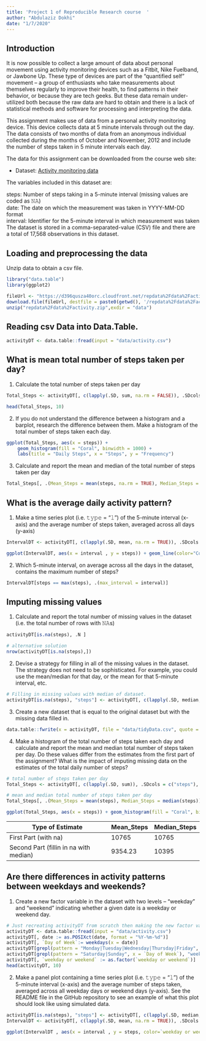 ```yaml
---
title: 'Project 1 of Reproducible Research course  '
author: "Abdulaziz Dokhi"
date: "1/7/2020"
---
```


## Introduction
It is now possible to collect a large amount of data about personal movement using activity monitoring devices such as a Fitbit, Nike Fuelband, or Jawbone Up. These type of devices are part of the “quantified self” movement – a group of enthusiasts who take measurements about themselves regularly to improve their health, to find patterns in their behavior, or because they are tech geeks. But these data remain under-utilized both because the raw data are hard to obtain and there is a lack of statistical methods and software for processing and interpreting the data.

This assignment makes use of data from a personal activity monitoring device. This device collects data at 5 minute intervals through out the day. The data consists of two months of data from an anonymous individual collected during the months of October and November, 2012 and include the number of steps taken in 5 minute intervals each day.

The data for this assignment can be downloaded from the course web site:

* Dataset: [Activity monitoring data](https://d396qusza40orc.cloudfront.net/repdata%2Fdata%2Factivity.zip) 

The variables included in this dataset are:

steps: Number of steps taking in a 5-minute interval (missing values are coded as 𝙽𝙰) </br>
date: The date on which the measurement was taken in YYYY-MM-DD format </br>
interval: Identifier for the 5-minute interval in which measurement was taken </br>
The dataset is stored in a comma-separated-value (CSV) file and there are a total of 17,568 observations in this dataset. 

## Loading and preprocessing the data
Unzip data to obtain a csv file.

```r
library("data.table")
library(ggplot2)

fileUrl <- "https://d396qusza40orc.cloudfront.net/repdata%2Fdata%2Factivity.zip"
download.file(fileUrl, destfile = paste0(getwd(), '/repdata%2Fdata%2Factivity.zip'), method = "curl")
unzip("repdata%2Fdata%2Factivity.zip",exdir = "data")
```

## Reading csv Data into Data.Table. 
```r
activityDT <- data.table::fread(input = "data/activity.csv")
```

## What is mean total number of steps taken per day?

1. Calculate the total number of steps taken per day

```r
Total_Steps <- activityDT[, c(lapply(.SD, sum, na.rm = FALSE)), .SDcols = c("steps"), by = .(date)] 

head(Total_Steps, 10)
```

2. If you do not understand the difference between a histogram and a barplot, research the difference between them. Make a histogram of the total number of steps taken each day. 

```r
ggplot(Total_Steps, aes(x = steps)) +
    geom_histogram(fill = "Coral", binwidth = 1000) +
    labs(title = "Daily Steps", x = "Steps", y = "Frequency")
```

3. Calculate and report the mean and median of the total number of steps taken per day
```r
Total_Steps[, .(Mean_Steps = mean(steps, na.rm = TRUE), Median_Steps = median(steps, na.rm = TRUE))]
```

## What is the average daily activity pattern?

1. Make a time series plot (i.e. 𝚝𝚢𝚙𝚎 = "𝚕") of the 5-minute interval (x-axis) and the average number of steps taken, averaged across all days (y-axis)

```r
IntervalDT <- activityDT[, c(lapply(.SD, mean, na.rm = TRUE)), .SDcols = c("steps"), by = .(interval)] 

ggplot(IntervalDT, aes(x = interval , y = steps)) + geom_line(color="Coral", size=1) + labs(title = "Avg. Daily Steps", x = "Interval", y = "Avg. Steps per day")
```

2. Which 5-minute interval, on average across all the days in the dataset, contains the maximum number of steps?

```r
IntervalDT[steps == max(steps), .(max_interval = interval)]
```


## Imputing missing values

1. Calculate and report the total number of missing values in the dataset (i.e. the total number of rows with 𝙽𝙰s)

```r
activityDT[is.na(steps), .N ]

# alternative solution
nrow(activityDT[is.na(steps),])
```

2. Devise a strategy for filling in all of the missing values in the dataset. The strategy does not need to be sophisticated. For example, you could use the mean/median for that day, or the mean for that 5-minute interval, etc.

```r
# Filling in missing values with median of dataset. 
activityDT[is.na(steps), "steps"] <- activityDT[, c(lapply(.SD, median, na.rm = TRUE)), .SDcols = c("steps")]
```

3. Create a new dataset that is equal to the original dataset but with the missing data filled in.

```r
data.table::fwrite(x = activityDT, file = "data/tidyData.csv", quote = FALSE)
```

4. Make a histogram of the total number of steps taken each day and calculate and report the mean and median total number of steps taken per day. Do these values differ from the estimates from the first part of the assignment? What is the impact of imputing missing data on the estimates of the total daily number of steps?

```r
# total number of steps taken per day
Total_Steps <- activityDT[, c(lapply(.SD, sum)), .SDcols = c("steps"), by = .(date)] 

# mean and median total number of steps taken per day
Total_Steps[, .(Mean_Steps = mean(steps), Median_Steps = median(steps))]

ggplot(Total_Steps, aes(x = steps)) + geom_histogram(fill = "Coral", binwidth = 1000) + labs(title = "Daily Steps", x = "Steps", y = "Frequency")
```

Type of Estimate | Mean_Steps | Median_Steps
--- | --- | ---
First Part (with na) | 10765 | 10765
Second Part (fillin in na with median) | 9354.23 | 10395

## Are there differences in activity patterns between weekdays and weekends?

1. Create a new factor variable in the dataset with two levels – “weekday” and “weekend” indicating whether a given date is a weekday or weekend day.

```r
# Just recreating activityDT from scratch then making the new factor variable. (No need to, just want to be clear on what the entire process is.) 
activityDT <- data.table::fread(input = "data/activity.csv")
activityDT[, date := as.POSIXct(date, format = "%Y-%m-%d")]
activityDT[, `Day of Week`:= weekdays(x = date)]
activityDT[grepl(pattern = "Monday|Tuesday|Wednesday|Thursday|Friday", x = `Day of Week`), "weekday or weekend"] <- "weekday"
activityDT[grepl(pattern = "Saturday|Sunday", x = `Day of Week`), "weekday or weekend"] <- "weekend"
activityDT[, `weekday or weekend` := as.factor(`weekday or weekend`)]
head(activityDT, 10)
```

2. Make a panel plot containing a time series plot (i.e. 𝚝𝚢𝚙𝚎 = "𝚕") of the 5-minute interval (x-axis) and the average number of steps taken, averaged across all weekday days or weekend days (y-axis). See the README file in the GitHub repository to see an example of what this plot should look like using simulated data.

```r
activityDT[is.na(steps), "steps"] <- activityDT[, c(lapply(.SD, median, na.rm = TRUE)), .SDcols = c("steps")]
IntervalDT <- activityDT[, c(lapply(.SD, mean, na.rm = TRUE)), .SDcols = c("steps"), by = .(interval, `weekday or weekend`)] 

ggplot(IntervalDT , aes(x = interval , y = steps, color=`weekday or weekend`)) + geom_line() + labs(title = "Avg. Daily Steps by Weektype", x = "Interval", y = "No. of Steps") + facet_wrap(~`weekday or weekend` , ncol = 1, nrow=2)
```